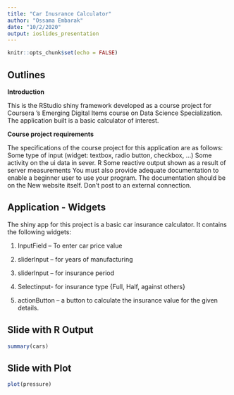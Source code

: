 ```yaml
---
title: "Car Inusrance Calculator"
author: "Ossama Embarak"
date: "10/2/2020"
output: ioslides_presentation
---
```


```r
knitr::opts_chunk$set(echo = FALSE)
```

## Outlines

**Introduction**

This is the RStudio shiny framework developed as a course project for Coursera 's Emerging Digital Items course on Data Science Specialization. The application built is a basic calculator of interest.

**Course project requirements**

The specifications of the course project for this application are as follows: 
Some type of input (widget: textbox, radio button, checkbox, ...) Some activity on the ui data in sever. R Some reactive output shown as a result of server measurements You must also provide adequate documentation to enable a beginner user to use your program. The documentation should be on the New website itself. Don't post to an external connection. 


## Application - Widgets

The shiny app for this project is a basic car insurance calculator. It contains the following widgets: 

1.	InputField – To enter car price value 

2.	sliderInput – for years of manufacturing 

3.	sliderInput – for insurance period 

4.	Selectinput- for insurance type {Full, Half, against others}

5.	actionButton – a button to calculate the insurance value for the given details.



## Slide with R Output

```r
summary(cars)
```

## Slide with Plot

```r
plot(pressure)
```

